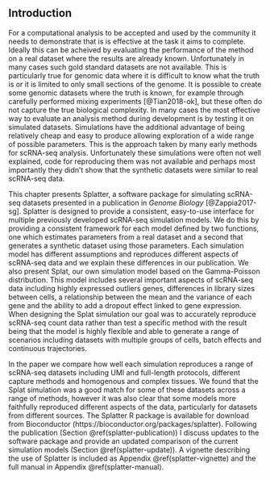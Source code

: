 ## Introduction

For a computational analysis to be accepted and used by the community it needs
to demonstrate that is is effective at the task it aims to complete. Ideally
this can be acheived by evaluating the performance of the method on a real
dataset where the results are already known. Unfortunately in many cases such
gold standard datasets are not available. This is particularly true for genomic
data where it is difficult to know what the truth is or it is limited to only
small sections of the genome. It is possible to create some genomic datasets
where the truth is known, for example through carefully performed mixing
experiments [@Tian2018-ok], but these often do not capture the true biological
complexity. In many cases the most effective way to evaluate an analysis method
during development is by testing it on simulated datasets. Simulations have the
additional advantage of being relatively cheap and easy to produce allowing
exploration of a wide range of possible parameters. This is the approach taken
by many early methods for scRNA-seq analysis. Unfortunately these simulations
were often not well explained, code for reproducing them was not available and
perhaps most importantly they didn't show that the synthetic datasets were
similar to real scRNA-seq data.

This chapter presents Splatter, a software package for simulating scRNA-seq
datasets presented in a publication in _Genome Biology_ [@Zappia2017-sg].
Splatter is designed to provide a consistent, easy-to-use interface for
multiple previously developed scRNA-seq simulation models. We do this by
providing a consistent framework for each model defined by two functions, one
which estimates parameters from a real dataset and a second that generates a
synthetic dataset using those parameters. Each simulation model has different
assumptions and reproduces different aspects of scRNA-seq data and we explain
these differences in our publication. We also present Splat, our own simulation
model based on the Gamma-Poisson distribution. This model includes several
important aspects of scRNA-seq data including highly expressed outliers genes,
differences in library sizes between cells, a relationship between the mean and
the variance of each gene and the ability to add a dropout effect linked to
gene expression. When designing the Splat simulation our goal was to accurately
reproduce scRNA-seq count data rather than test a specific method with the
result being that the model is highly flexible and able to generate a range of
scenarios including datasets with multiple groups of cells, batch effects and
continuous trajectories.

In the paper we compare how well each simulation reproduces a range of
scRNA-seq datasets including UMI and full-length protocols, different capture
methods and homogenous and complex tissues. We found that the Splat simulation
was a good match for some of these datasets across a range of methods, however
it was also clear that some models more faithfully reproduced different aspects
of the data, particularly for datasets from different sources. The Splatter R
package is available for download from Bioconductor
(https://bioconductor.org/packages/splatter). Following the publication
(Section \@ref(splatter-publication)) I discuss updates to the software package
and provide an updated comparison of the current simulation models (Section
\@ref(splatter-update)). A vignette describing the use of Splatter is included
as Appendix \@ref(splatter-vignette) and the full manual in Appendix
\@ref(splatter-manual).
